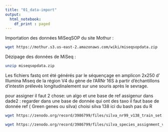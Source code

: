 ```yaml
---
title: "01_data-import"
output: 
  html_notebook:
    df_print : paged
---
```

Importation des données MiSeqSOP du site Mothur :
```bash
wget https://mothur.s3.us-east-2.amazonaws.com/wiki/miseqsopdata.zip
```

Dézipage des données de MiSeq : 
```bash
unzip miseqsopdata.zip
```

Les fichiers fastq ont été générés par le séquençage en amplicon 2x250 d' Illumina Miseq de la région V4 du gène de l'ARNr 16S à partir d'échantillons d'intestin prélevés longitudinalement sur une souris après le sevrage. 


pour assigner il faut 2 chose: un algo et une base de ref 
assigenur dans dade2 : regarder dans une base de donnée qui ont des taxo 
il faut base de donnée ref ( Green genes ou silva) choisi silva 138
ici du bash pas du R 

```bash
wget https://zenodo.org/record/3986799/files/silva_nr99_v138_train_set.fa.gz
```



```bash
wget https://zenodo.org/record/3986799/files/silva_species_assignment_v138.fa.gz
```

